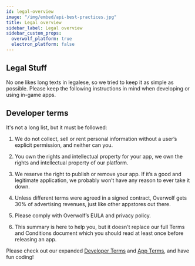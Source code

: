 ```yaml
---
id: legal-overview
image: "/img/embed/api-best-practices.jpg"
title: Legal overview
sidebar_label: Legal overview
sidebar_custom_props:
  overwolf_platform: true
  electron_platform: false
---
```


## Legal Stuff

No one likes long texts in legalese, so we tried to keep it as simple as possible. Please keep the following instructions in mind when developing or using in-game apps. 

## Developer terms

It's not a long list, but it must be followed:

1. We do not collect, sell or rent personal information without a user’s explicit permission, and neither can you.

2. You own the rights and intellectual property for your app, we own the rights and intellectual property of our platform.

3. We reserve the right to publish or remove your app. If it’s a good and legitimate application, we probably won’t have any reason to ever take it down.

4. Unless different terms were agreed in a signed contract, Overwolf gets 30% of advertising revenues, just like other appstores out there.

5. Please comply with Overwolf’s EULA and privacy policy.

6. This summary is here to help you, but it doesn't replace our full Terms and Conditions document which you should read at least once before releasing an app.

Please check out our expanded [Developer Terms](legal-developers-terms) and [App Terms](legal-app-terms), and have fun coding!
